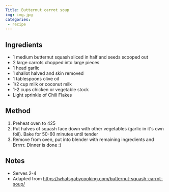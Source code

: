 ```yaml
---
Title: Butternut carrot soup
img: img.jpg
categories:
 - recipe
---
```


## Ingredients
* 1 medium butternut squash sliced in half and seeds scooped out
* 2 large carrots chopped into large pieces
* 1 head garlic
* 1 shallot halved and skin removed
* 1 tablespoons olive oil
* 1/2 cup milk or coconut milk
* 1-2 cups chicken or vegetable stock
* Light sprinkle of Chili Flakes

## Method
1. Preheat oven to 425
2. Put halves of squash face down with other vegetables (garlic in it's own foil).  Bake for 50-60 minutes until tender
3. Remove from oven, put into blender with remaining ingredients and Brrrrr.  Dinner is done :)

## Notes
* Serves 2-4
* Adapted from https://whatsgabycooking.com/butternut-squash-carrot-soup/